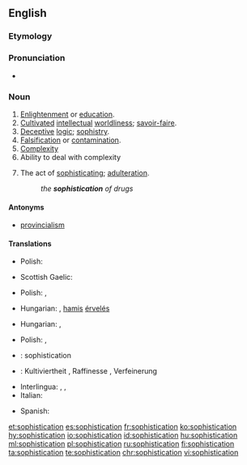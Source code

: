 ==English==

===Etymology===
{{suffix|sophisticate|ion|lang=en}}

===Pronunciation===
* {{IPA|/səˌfɪs.tɪˈkeɪ.ʃən/|lang=en}}

===Noun===
{{en-noun|~}}

# [[enlightenment|Enlightenment]] or [[education]].
# [[cultivated|Cultivated]] [[intellectual]] [[worldliness]]; [[savoir-faire]].
# [[deceptive|Deceptive]] [[logic]]; [[sophistry]].
# [[falsification|Falsification]] or [[contamination]].
# [[complexity|Complexity]]
# Ability to deal with complexity
# {{context|archaic|lang=en}} The act of [[sophisticate|sophisticating]]; [[adulteration]].
#: ''the '''sophistication''' of drugs''
#: {{rfquotek|Boyle}}

====Antonyms====
* {{sense|cultivated intellectual worldliness}} [[provincialism]]

====Translations====
{{trans-top|enlightenment or education}}
* Polish: {{t|pl|zaawansowanie|n}}
{{trans-mid}}
* Scottish Gaelic: {{t|gd|ionnsachadh|m}} {{qualifier|education}}
{{trans-bottom}}

{{trans-top|cultivated intellectual worldliness; savoir-faire}}
* Polish: {{t|pl|obycie|n}}, {{t|pl|wyrobienie|n}}
{{trans-mid}}
{{trans-bottom}}

{{trans-top|deceptive logic; sophistry}}
* Hungarian: {{t+|hu|álokoskodás}}, [[hamis]] [[érvelés]]
{{trans-mid}}
{{trans-bottom}}

{{trans-top|falsification or contamination}}
* Hungarian: {{t|hu|meghamisítás}}, {{t+|hu|elferdítés}}
{{trans-mid}}
{{trans-bottom}}

{{trans-top|complexity}}
* Polish: {{t+|pl|finezja|f}}, {{t|pl|wyrafinowanie|n}}
{{trans-mid}}
{{trans-bottom}}

{{checktrans-top}}
* {{ttbc|fr}}: sophistication {{g|f}}
* {{ttbc|de}}: Kultiviertheit {{g|f}}, Raffinesse {{g|f}}, Verfeinerung {{g|f}}
* Interlingua: {{t-check|ia|sophistication}}, {{t-check|ia|mundanitate}}, {{t-check|ia|saper viver}}
* Italian: {{t-check|it|sofisticazione}}
{{trans-mid}}
* Spanish: {{t-check|es|sofisticación}}
{{trans-bottom}}

[[et:sophistication]]
[[es:sophistication]]
[[fr:sophistication]]
[[ko:sophistication]]
[[hy:sophistication]]
[[io:sophistication]]
[[id:sophistication]]
[[hu:sophistication]]
[[ml:sophistication]]
[[pl:sophistication]]
[[ru:sophistication]]
[[fi:sophistication]]
[[ta:sophistication]]
[[te:sophistication]]
[[chr:sophistication]]
[[vi:sophistication]]